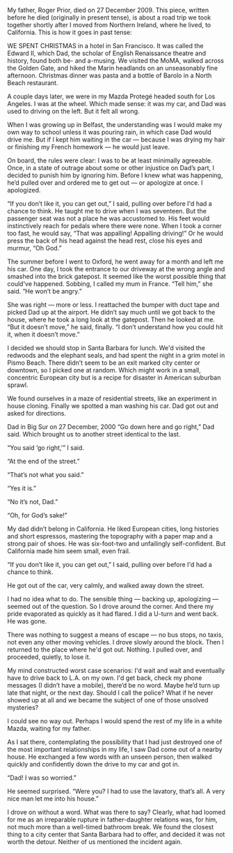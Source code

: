 
My father, Roger Prior, died on 27 December 2009. This piece, written before he died (originally in present tense), is about a road trip we took together shortly after I moved from Northern Ireland, where he lived, to California. This is how it goes in past tense:

WE SPENT CHRISTMAS in a hotel in San Francisco. It was called the Edward II, which Dad, the scholar of English Renaissance theatre and history, found both be- and a-musing. We visited the MoMA, walked across the Golden Gate, and hiked the Marin headlands on an unseasonably fine afternoon. Christmas dinner was pasta and a bottle of Barolo in a North Beach restaurant.

A couple days later, we were in my Mazda Protegé headed south for Los Angeles. I was at the wheel. Which made sense: it was my car, and Dad was used to driving on the left. But it felt all wrong.

When I was growing up in Belfast, the understanding was I would make my own way to school unless it was pouring rain, in which case Dad would drive me. But if I kept him waiting in the car — because I was drying my hair or finishing my French homework — he would just leave. 

On board, the rules were clear: I was to be at least minimally agreeable. Once, in a state of outrage about some or other injustice on Dad’s part, I decided to punish him by ignoring him. Before I knew what was happening, he’d pulled over and ordered me to get out — or apologize at once. I apologized.

“If you don’t like it, you can get out,” I said, pulling over before I'd had a chance to think.
He taught me to drive when I was seventeen. But the passenger seat was not a place he was accustomed to. His feet would instinctively reach for pedals where there were none. When I took a corner too fast, he would say, “That was appalling! Appalling driving!” Or he would press the back of his head against the head rest, close his eyes and murmur, “Oh God.”

The summer before I went to Oxford, he went away for a month and left me his car. One day, I took the entrance to our driveway at the wrong angle and smashed into the brick gatepost. It seemed like the worst possible thing that could've happened. Sobbing, I called my mum in France. “Tell him,” she said. “He won’t be angry.”

She was right — more or less. I reattached the bumper with duct tape and picked Dad up at the airport. He didn’t say much until we got back to the house, where he took a long look at the gatepost. Then he looked at me. “But it doesn’t move,” he said, finally. “I don’t understand how you could hit it, when it doesn’t move.”

I decided we should stop in Santa Barbara for lunch. We'd visited the redwoods and the elephant seals, and had spent the night in a grim motel in Pismo Beach. There didn’t seem to be an exit marked city center or downtown, so I picked one at random. Which might work in a small, concentric European city but is a recipe for disaster in American suburban sprawl.

We found ourselves in a maze of residential streets, like an experiment in house cloning. Finally we spotted a man washing his car. Dad got out and asked for directions.

Dad in Big Sur on 27 December, 2000
“Go down here and go right,” Dad said. Which brought us to another street identical to the last.

“You said ‘go right,’” I said.

“At the end of the street.”

“That’s not what you said.”

“Yes it is.”

“No it’s not, Dad.”

“Oh, for God’s sake!”

My dad didn’t belong in California. He liked European cities, long histories and short espressos, mastering the topography with a paper map and a strong pair of shoes. He was six-foot-two and unfailingly self-confident. But California made him seem small, even frail.
 
“If you don’t like it, you can get out,” I said, pulling over before I'd had a chance to think. 

He got out of the car, very calmly, and walked away down the street.

I had no idea what to do. The sensible thing — backing up, apologizing — seemed out of the question. So I drove around the corner. And there my pride evaporated as quickly as it had flared. I did a U-turn and went back. He was gone. 

There was nothing to suggest a means of escape — no bus stops, no taxis, not even any other moving vehicles. I drove slowly around the block. Then I returned to the place where he'd got out. Nothing. I pulled over, and proceeded, quietly, to lose it.

My mind constructed worst case scenarios: I'd wait and wait and eventually have to drive back to L.A. on my own. I'd get back, check my phone messages (I didn’t have a mobile), there’d be no word. Maybe he’d turn up late that night, or the next day. Should I call the police? What if he never showed up at all and we became the subject of one of those unsolved mysteries?

I could see no way out. Perhaps I would spend the rest of my life in a white Mazda, waiting for my father.

As I sat there, contemplating the possibility that I had just destroyed one of the most important relationships in my life, I saw Dad come out of a nearby house. He exchanged a few words with an unseen person, then walked quickly and confidently down the drive to my car and got in.

“Dad! I was so worried.” 

He seemed surprised. “Were you? I had to use the lavatory, that’s all. A very nice man let me into his house.”

I drove on without a word. What was there to say? Clearly, what had loomed for me as an irreparable rupture in father-daughter relations was, for him, not much more than a well-timed bathroom break. We found the closest thing to a city center that Santa Barbara had to offer, and decided it was not worth the detour. Neither of us mentioned the incident again.